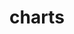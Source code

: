 # charts


<ul className="grid grid-cols-1 md:grid-cols-2 lg:grid-cols-3 xl:grid-cols-4 gap-4 -ml-6">

<ReferenceCard
    title="c15m"
    description="Shows an intraday 15m chart for the ticker provided."
    url="/bot/reference/discord/charts/c15m"
/>
<ReferenceCard
    title="c3m"
    description="Shows an intraday 3m chart for the ticker provided."
    url="/bot/reference/discord/charts/c3m"
/>
<ReferenceCard
    title="c5m"
    description="Shows an intraday 5m chart for the ticker provided  - /cc also works"
    url="/bot/reference/discord/charts/c5m"
/>
<ReferenceCard
    title="cc"
    description="Shows an intraday 5m chart for the ticker provided  - /c5m also works"
    url="/bot/reference/discord/charts/cc"
/>
<ReferenceCard
    title="cd"
    description="Shows a daily candlestick chart for the ticker/coin provided."
    url="/bot/reference/discord/charts/cd"
/>
<ReferenceCard
    title="chart"
    description="Shows the candlestick chart for the ticker/interval provided"
    url="/bot/reference/discord/charts/chart"
/>
<ReferenceCard
    title="chartfib"
    description="Displays the Fibonacci levels for the ticker provided"
    url="/bot/reference/discord/charts/chartfib"
/>
<ReferenceCard
    title="chartsr"
    description="Displays Support and Resistance Levels for the ticker provided"
    url="/bot/reference/discord/charts/chartsr"
/>
<ReferenceCard
    title="cm"
    description="Shows a monthly candlestick chart for the ticker/coin provided."
    url="/bot/reference/discord/charts/cm"
/>
<ReferenceCard
    title="cw"
    description="Shows a weekly candlestick chart for the ticker/coin provided."
    url="/bot/reference/discord/charts/cw"
/>
</ul>
